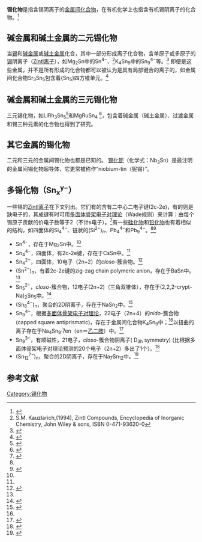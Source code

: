 '''锡化物'''是指含锡阴离子的[[金属间化合物|金属间化合物]]，在有机化学上也指含有机锡阴离子的化合物。<ref>{{cite journal | last1 = Flacke | first1 = F. | last2 = Jacobs | first2 = H. | year = 1997 | title = [Li(NH<sub>3</sub>)<sub>4</sub>] [Sn(SnPh<sub>3</sub>)<sub>3</sub>].C<sub>6</sub>H<sub>6</sub>,  Crystal structure of a stannide with trigonal pyramidal tin skeleton | url = | journal = European journal of solid state and inorganic chemistry | volume = 34 | issue = 5| pages = 495–501 }}</ref>

==碱金属和碱土金属的二元锡化物==
当[[锡|锡]]和[[碱金属|碱金属]]或[[碱土金属|碱土金属]]化合，其中一部分形成离子化合物，含单原子或多原子的[[锡|锡]]阴离子（[[Zintl离子|Zintl离子]]），如Mg<sub>2</sub>Sn中的Sn<sup>4−</sup>、<ref name = "Kauzlarich">S.M. Kauzlarich,(1994), Zintl Compounds, Encyclopedia of Inorganic Chemistry, John Wiley & sons, ISBN 0-471-93620-0</ref>K<sub>4</sub>Sn<sub>9</sub>中的Sn<sub>9</sub><sup>4−</sup>等。<ref name = "Hoch">{{cite journal | last1 = Hoch | first1 = C. | last2 = Wendorff | first2 = M. | last3 = Röhr | first3 = C. | year = 2002 | title = Tetrapotassium nonastannide, K<sub>4</sub>Sn<sub>9</sub> | url = | journal = Acta Crystallogr C | volume = 58 | issue = 4| pages = i45–i46 | doi = 10.1107/S0108270102002032 }}</ref>
即便是这些金属，并不是所有形成的化合物都可以被认为是具有局部键合的离子的，如金属间化合物Sr<sub>3</sub>Sn<sub>5</sub>包含着{Sn<sub>5</sub>}四方锥单元。<ref>{{cite journal | last1 = Klem | first1 = M. T. | last2 = Vaughey | first2 = J. T. | last3 = Harp | first3 = J G. | last4 = Corbett | first4 = J D. | year = 2001 | title = A3Tt5 Phases Sr<sub>3</sub>Sn<sub>5</sub>, Ba<sub>3</sub>Pb<sub>5</sub>, and La<sub>3</sub>Sn<sub>5</sub>. Structure and Bonding in a Series of Isotypic Metallic Compounds with Increased Electron Count and Their Comparison with the Nominal Zintl Phase La<sub>3</sub>In<sub>5</sub> | url = | journal = Inorg. Chem. | volume = 40 | issue = 27| pages = 7020–7026 | doi = 10.1021/ic010804v }}</ref>

==碱金属和碱土金属的三元锡化物==
三元锡化物，如LiRh<sub>3</sub>Sn<sub>5</sub><ref>{{cite journal | last1 = Sreeraj | first1 = P | last2 = Johrendt | first2 = D. | last3 = Müller | first3 = H. | last4 = Hoffmann | first4 = R-D | last5 = Wu | first5 = Zhiyun | last6 = Pöttgen | first6 = R. | year = 2005 | title = The stannide LiRh<sub>3</sub>Sn<sub>5</sub> : Synthesis, structure, and chemical bonding | url = | journal = Zeitschrift für Naturforschung B | volume = 60 | issue = 9| pages = 933–939 }}</ref>和MgRuSn<sub>4</sub> <ref>{{cite journal | last1 = Schlüter | first1 = M. | last2 = Kunst | first2 = A. | last3 = Pöttgen | first3 = R. | year = | title = The Ternary Stannides MgRuSn<sub>4</sub> and MgxRh<sub>3</sub>Sn<sub>7</sub> - x (x = 0.98 - 1.55) | url = | journal = Zeitschrift für anorganische und allgemeine Chemie | volume = 628 | issue = 12| pages = 2641–2646 | doi = 10.1002/1521-3749(200211)628:12<2641::AID-ZAAC2641>3.0.CO;2-0 }}</ref>，包含着碱金属（碱土金属）、过渡金属和锡三种元素的化合物也得到了研究。

==其它金属的锡化物==
二元和三元的金属间锡化物也都是已知的。
[[锡化铌|锡化铌]]（化学式：Nb<sub>3</sub>Sn）是最注明的金属间锡化物超导体，它更常被称作“niobium-tin（铌锡）”。

==多锡化物（Sn<sub>x</sub><sup>y−</sup>）==
一些锡的[[Zintl离子|Zintl离子]]在下文列出。它们有的含有二中心二电子键(2c-2e)，有的则是缺电子的，其成键有时可用[[多面体骨架电子对理论|多面体骨架电子对理论]]（Wade规则）来计算：由每个锡原子贡献的价电子数等于2（不计s电子）。<ref>{{Greenwood&Earnshaw}}</ref>有一些[[硅化物|硅化物]]和[[铅化物|铅化物]]也有着相似的结构，如四面体的Si<sub>4</sub><sup>4−</sup>、链状的(Si<sup>2−</sup>)<sub>''n''</sub>、Pb<sub>4</sub><sup>4−</sup>和Pb<sub>9</sub><sup>4−</sup>。<ref name = "Kauzlarich"/><ref>
{{cite journal
  | last = Yong
  | first = Li
  | authorlink = |author2=Stephan D. Hoffmann |author3=Thomas F. Fässler
  | title = A low-dimensional arrangement of [Pb<sub>9</sub>]<sup>4−</sup> clusters in [K(18-crown-6)]<sub>2</sub>K<sub>2</sub>Pb<sub>9</sub>·(en)<sub>1.5</sub>
  | journal = Inorganica Chimica Acta
  | volume = 359
  | issue = 15
  | pages = 4774–4778
  | publisher = Elsevier
  | location = 
  | date = 1 December 2006
  | url =
  | issn = 
  | doi = 10.1016/j.ica.2006.04.017
  | id = 
  | accessdate = 4 March 2009
}}
</ref>
*Sn<sup>4−</sup>，存在于Mg<sub>2</sub>Sn中。<ref name = "Kauzlarich"/>
*Sn<sub>4</sub><sup>4−</sup>，四面体，有2c-2e键，存在于CsSn中。<ref name = "Kauzlarich"/>
*Sn<sub>4</sub><sup>2−</sup>，四面体，10电子（2n+2）的''closo''-簇合物。<ref>{{cite journal | last1 = Critchlow | first1 = S C. | last2 = Corbett | first2 = J. D. | year = | title = Stable homopolyatomic anions: the tetrastannide (2–) and tetragermanide(2–) anions, Sn<sub>4</sub><sup>2−</sup>and Ge<sub>4</sub><sup>2−</sup> X-ray crystal structure of [K+(crypt)]2Sn<sub>4</sub><sup>2−</sup>. ethylenediamine | url = | journal = J. Chem. Soc., Chem. Commun | volume = 1981 | issue = 5| pages = 236–237 | doi = 10.1039/C39810000236 }}</ref>
*(Sn<sup>2−</sup>)<sub>n</sub>，有着2c-2e键的zig-zag chain polymeric anion，存在于BaSn中。<ref name = "Kauzlarich"/>
*Sn<sub>5</sub><sup>2−</sup>，''closo-''簇合物，12电子(2n+2)（三角双锥体），存在于(2,2,2-crypt-Na)<sub>2</sub>Sn<sub>5</sub>中。<ref>{{cite journal | last1 = Edwards | first1 = P. A. | last2 = Corbett | first2 = J. D. | year = 1977 | title = Stable homopolyatomic anions. Synthesis and crystal structures of salts containing the pentaplumbide(2-) and pentastannide(2-) anions | url = | journal = Inorg. Chem. | volume = 16 | issue = 4| pages = 903–907 | doi = 10.1021/ic50170a036 }}</ref>
*(Sn<sub>8</sub><sup>4−</sup>)<sub>n</sub>，聚合的2D阴离子，存在于NaSn<sub>2</sub>中。<ref>{{cite journal | last1 = Dubois | first1 = F. | last2 = Schreyer | first2 = M. | last3 = Fässler | first3 = T. F. | year = 2005 | title = NaSn<sub>2</sub>:  A Novel Binary Zintl Phase with 2D Polyanions of Realgar-Type Units [Sn<sub>8</sub>]<sup>4−</sup> | url = | journal = Inorg. Chem. | volume = 44 | issue = 3| pages = 477–479 | doi = 10.1021/ic048770p }}</ref>
*Sn<sub>9</sub><sup>4−</sup>，根据[[多面体骨架电子对理论|多面体骨架电子对理论]]，22电子（2n+4）的''nido''-簇合物(capped square antiprismatic)，存在于金属间化合物K<sub>4</sub>Sn<sub>9</sub>中；<ref name = "Hoch"/>以扭曲的离子存在于Na<sub>4</sub>Sn<sub>9</sub>·7en（en＝[[乙二胺|乙二胺]]）中。<ref>{{cite journal | last1 = Diehl | first1 = L. | last2 = Khodadadeh | first2 = K. | last3 = Kummer | first3 = D. | last4 = Strähle | first4 = J. | year = 1976 | title = Anorganische Polyederverbindungen, III. Zintl's Polyanionige Salze  : Darstellung und Eigenschaften der kristallinen Verbindungen [Na<sub>4</sub>·7 en]Sn<sub>9</sub>, [Na<sub>4</sub>·5 en]Ge<sub>9</sub> und [Na<sub>3</sub>·4 en]Sb<sub>7</sub> und ihrer Lösungen Die Kristallstruktur von [Na<sub>4</sub>·7 en]Sn<sub>9</sub> | url = | journal = Chemische Berichte | volume = 109 | issue = 100| pages = 3404–3418 | doi = 10.1002/cber.19761091018 }}</ref>
*Sn<sub>9</sub><sup>3−</sup>，有顺磁性，21电子，''closo''-簇合物阴离子( D<sub>3h</sub> symmetry) (比根据多面体骨架电子对理论预测的20个电子（2n+2）多出了1个）。<ref>{{cite journal | last1 = Critchlow | first1 = S. C. | last2 = Corbett | first2 = J. D. | year = 1983 | title = Homopolyatomic anions. The synthesis and characterization of the novel paramagnetic nonastannide(3-) anion Sn<sub>9</sub><sup>3−</sup>, a D<sub>3h</sub> cluster with 21 skeletal electrons | url = | journal = J. Am. Chem. Soc. | volume = 105 | issue = 17| pages = 5715–5716 | doi = 10.1021/ja00355a045 }}</ref>
*(Sn<sub>12</sub><sup>7−</sup>)<sub>n</sub>，聚合的2D阴离子，存在于Na<sub>7</sub>Sn<sub>12</sub>中。<ref>{{cite journal | last1 = Fässler | first1 = T.F. | last2 = Hoffmann | first2 = S. | year = 2003 | title = Na<sub>7</sub>Sn<sub>12</sub>:  A Binary Zintl Phase with a Two-Dimensional Covalently Bonded Tin Framework | url = | journal = Inorg. Chem. | volume = 42 | issue = 18| pages = 5474–5476 | doi = 10.1021/ic030148u }}</ref>

==参考文献==
{{reflist|2}}

[[Category:锡化物|Category:锡化物]]